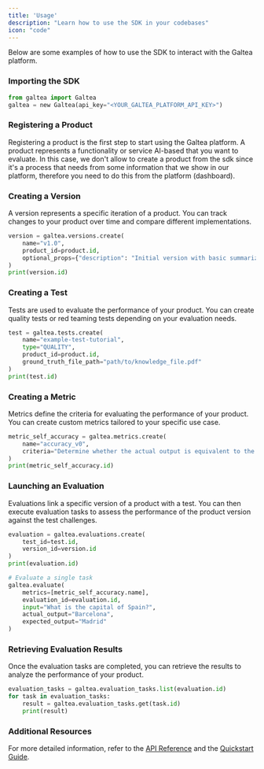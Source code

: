 ```yaml
---
title: 'Usage'
description: "Learn how to use the SDK in your codebases"
icon: "code"
---
```


Below are some examples of how to use the SDK to interact with the Galtea platform.

### Importing the SDK

```python
from galtea import Galtea
galtea = new Galtea(api_key="<YOUR_GALTEA_PLATFORM_API_KEY>")
```

### Registering a Product

Registering a product is the first step to start using the Galtea platform.
A product represents a functionality or service AI-based that you want to evaluate.
In this case, we don't allow to create a product from the sdk since it's a process that needs from some information that we show in our platform, therefore you need to do this from the platform (dashboard).

### Creating a Version

A version represents a specific iteration of a product. You can track changes to your product over time and compare different implementations.

```python
version = galtea.versions.create(
    name="v1.0",
    product_id=product.id,
    optional_props={"description": "Initial version with basic summarization capabilities"}
)
print(version.id)
```

### Creating a Test

Tests are used to evaluate the performance of your product.
You can create quality tests or red teaming tests depending on your evaluation needs.

```python
test = galtea.tests.create(
    name="example-test-tutorial",
    type="QUALITY",
    product_id=product.id,
    ground_truth_file_path="path/to/knowledge_file.pdf"
)
print(test.id)
```

### Creating a Metric

Metrics define the criteria for evaluating the performance of your product. You can create custom metrics tailored to your specific use case.

```python
metric_self_accuracy = galtea.metrics.create(
    name="accuracy_v0",
    criteria="Determine whether the actual output is equivalent to the expected output."
)
print(metric_self_accuracy.id)
```

### Launching an Evaluation

Evaluations link a specific version of a product with a test. You can then execute evaluation tasks to assess the performance of the product version against the test challenges.

```python
evaluation = galtea.evaluations.create(
    test_id=test.id,
    version_id=version.id
)
print(evaluation.id)

# Evaluate a single task
galtea.evaluate(
    metrics=[metric_self_accuracy.name],
    evaluation_id=evaluation.id,
    input="What is the capital of Spain?",
    actual_output="Barcelona",
    expected_output="Madrid"
)
```

### Retrieving Evaluation Results

Once the evaluation tasks are completed, you can retrieve the results to analyze the performance of your product.

```python
evaluation_tasks = galtea.evaluation_tasks.list(evaluation.id)
for task in evaluation_tasks:
    result = galtea.evaluation_tasks.get(task.id)
    print(result)
```

### Additional Resources

For more detailed information, refer to the [API Reference](/api-reference) and the [Quickstart Guide](/quickstart).

